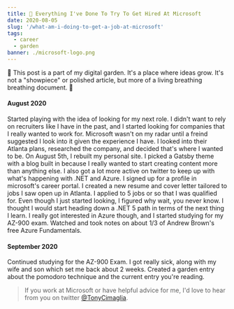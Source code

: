 ```yaml
---
title: 🌱 Everything I've Done To Try To Get Hired At Microsoft
date: 2020-08-05
slug: '/what-am-i-doing-to-get-a-job-at-microsoft'
tags:
  - career
  - garden
banner: ./microsoft-logo.png
---
```


🌱 This post is a part of my digital garden. It's a place where ideas grow.
It's not a "showpiece" or polished article, but more of a living breathing breathing document. 🌱

#### August 2020

Started playing with the idea of looking for my next role.
I didn't want to rely on recruiters like I have in the past, and I started looking for companies that I really wanted to work for.
Microsoft wasn't on my radar until a freind suggested I look into it given the experience I have.
I looked into their Atlanta plans, researched the company, and decided that's where I wanted to be.
On August 5th, I rebuilt my personal site. I picked a Gatsby theme with a blog built in because I really wanted to start creating content more than anything else.
I also got a lot more active on twitter to keep up with what's happening with .NET and Azure.
I signed up for a profile in microsoft's career portal.
I created a new resume and cover letter tailored to jobs I saw open up in Atlanta.
I applied to 5 jobs or so that I was qualified for. Even though I just started looking, I figured why wait, you never know.
I thought I would start heading down a .NET 5 path in terms of the next thing I learn.
I really got interested in Azure though, and I started studying for my AZ-900 exam.
Watched and took notes on about 1/3 of Andrew Brown's free Azure Fundamentals.

#### September 2020

Continued studying for the AZ-900 Exam.
I got really sick, along with my wife and son which set me back about 2 weeks.
Created a garden entry about the pomodoro technique and the current entry you're reading.

> If you work at Microsoft or have helpful advice for me, I'd love to hear from you on twitter [@TonyCimaglia](https://twitter.com/TonyCimaglia 'Tony Cimaglia').
